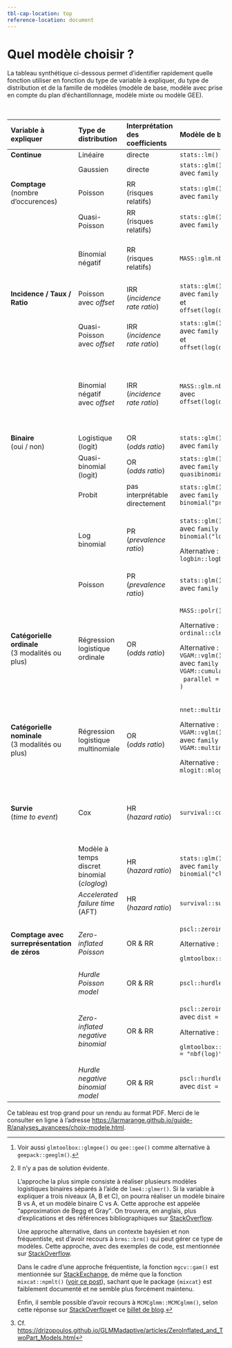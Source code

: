 ```yaml
---
tbl-cap-location: top
reference-location: document
---
```


# Quel modèle choisir ? {#sec-choix-modele}

La tableau synthétique ci-dessous permet d'identifier rapidement quelle fonction utiliser en fonction du type de variable à expliquer, du type de distribution et de la famille de modèles (modèle de base, modèle avec prise en compte du plan d'échantillonnage, modèle mixte ou modèle GEE).

::: {.content-visible unless-format="pdf"}
::: {.column-screen-inset-right style="text-size: .8em;"}
+----------------------------------------------+------------------------------------+---------------------------------+------------------------------------------+-------------------------------------+-----------------------------------------------------------+-------------------------------------+
| Variable à expliquer                         | Type de distribution               | Interprétation des coefficients | Modèle de base                           | Échantillonnage complexe            | Modèle mixte                                              | GEE[^choix-modele-1]                |
+:=============================================+:===================================+:================================+:=========================================+:====================================+:==========================================================+:====================================+
| **Continue**                                 | Linéaire                           | directe                         | `stats::lm()`                            |                                     | `lme4::lmer()`                                            |                                     |
+----------------------------------------------+------------------------------------+---------------------------------+------------------------------------------+-------------------------------------+-----------------------------------------------------------+-------------------------------------+
|                                              | Gaussien                           | directe                         | `stats::glm()`\                          | `survey::svyglm()`\                 | `lme4::glmer()`\                                          | `geepack::geeglm()`\                |
|                                              |                                    |                                 | avec `family = gaussian`                 | avec `family = gaussian`            | avec `family = gaussian`                                  | avec `family = gaussian`            |
+----------------------------------------------+------------------------------------+---------------------------------+------------------------------------------+-------------------------------------+-----------------------------------------------------------+-------------------------------------+
| **Comptage\                                  | Poisson                            | RR\                             | `stats::glm()`\                          | `survey::svyglm()`\                 | `lme4::glmer()`\                                          | `geepack::geeglm()`\                |
| **(nombre d'occurences)                      |                                    | (risques relatifs)              | avec `family = poisson`                  | avec `family = poisson`             | avec `family = poisson`                                   | avec `family = poisson`             |
+----------------------------------------------+------------------------------------+---------------------------------+------------------------------------------+-------------------------------------+-----------------------------------------------------------+-------------------------------------+
|                                              | Quasi-Poisson                      | RR\                             | `stats::glm()`\                          | `survey::svyglm()`\                 | `lme4::glmer()`\                                          | `geepack::geeglm()`\                |
|                                              |                                    | (risques relatifs)              | avec `family = quasipoisson`             | avec `family = quasipoisson`        | avec `family = quasipoisson`                              | avec `family = quasipoisson`        |
+----------------------------------------------+------------------------------------+---------------------------------+------------------------------------------+-------------------------------------+-----------------------------------------------------------+-------------------------------------+
|                                              | Binomial négatif                   | RR\                             | `MASS::glm.nb()`                         | `sjstats::svyglm.nb()`              | `lme4::glmer.nb()`                                        |                                     |
|                                              |                                    | (risques relatifs)              |                                          |                                     |                                                           |                                     |
|                                              |                                    |                                 |                                          | Alternative :\                      |                                                           |                                     |
|                                              |                                    |                                 |                                          | `svrepmisc::svynb()`                |                                                           |                                     |
+----------------------------------------------+------------------------------------+---------------------------------+------------------------------------------+-------------------------------------+-----------------------------------------------------------+-------------------------------------+
| **Incidence / Taux / Ratio**                 | Poisson\                           | IRR\                            | `stats::glm()`\                          | `survey::svyglm()`\                 | `lme4::glmer()`\                                          | `geepack::geeglm()`\                |
|                                              | avec *offset*                      | (*incidence rate ratio*)        | avec `family = poisson`\                 | avec `family = poisson`\            | avec `family = poisson`\                                  | avec `family = poisson`\            |
|                                              |                                    |                                 | et `offset(log(denominateur))`           | et `offset(log(denominateur))`      | et `offset(log(denominateur))`                            | et `offset(log(denominateur))`      |
+----------------------------------------------+------------------------------------+---------------------------------+------------------------------------------+-------------------------------------+-----------------------------------------------------------+-------------------------------------+
|                                              | Quasi-Poisson\                     | IRR\                            | `stats::glm()`\                          | `survey::svyglm()`\                 | `lme4::glmer()`\                                          | `geepack::geeglm()`\                |
|                                              | avec *offset*                      | (*incidence rate ratio*)        | avec `family = quasipoisson`\            | avec `family = quasipoisson`\       | avec `family = quasipoisson`\                             | avec `family = quasipoisson`\       |
|                                              |                                    |                                 | et `offset(log(denominateur))`           | et `offset(log(denominateur))`      | et `offset(log(denominateur))`                            | et `offset(log(denominateur))`      |
+----------------------------------------------+------------------------------------+---------------------------------+------------------------------------------+-------------------------------------+-----------------------------------------------------------+-------------------------------------+
|                                              | Binomial négatif\                  | IRR\                            | `MASS::glm.nb()`\                        | `sjstats::svyglm.nb()`\             | `lme4::glmer.nb()`\                                       |                                     |
|                                              | avec *offset*                      | (*incidence rate ratio*)        | avec `offset(log(denominateur))`         | et `offset(log(denominateur))`      | avec `offset(log(denominateur))`                          |                                     |
|                                              |                                    |                                 |                                          |                                     |                                                           |                                     |
|                                              |                                    |                                 |                                          | Alternative :\                      |                                                           |                                     |
|                                              |                                    |                                 |                                          | `svrepmisc::svynb()`\               |                                                           |                                     |
|                                              |                                    |                                 |                                          | avec `offset(log(denominateur))`    |                                                           |                                     |
+----------------------------------------------+------------------------------------+---------------------------------+------------------------------------------+-------------------------------------+-----------------------------------------------------------+-------------------------------------+
| **Binaire**\                                 | Logistique\                        | OR\                             | `stats::glm()`\                          | `survey::svyglm()`\                 | `lme4::glmer()`\                                          | `geepack::geeglm()`\                |
| (oui / non)                                  | (logit)                            | (*odds ratio*)                  | avec `family = binomial`                 | avec `family = binomial`            | avec `family = binomial`                                  | avec `family = binomial`            |
+----------------------------------------------+------------------------------------+---------------------------------+------------------------------------------+-------------------------------------+-----------------------------------------------------------+-------------------------------------+
|                                              | Quasi-binomial\                    | OR\                             | `stats::glm()`\                          | `survey::svyglm()`\                 | `lme4::glmer()`\                                          | `geepack::geeglm()`\                |
|                                              | (logit)                            | (*odds ratio*)                  | avec `family = quasibinomial`            | avec `family = quasibinomial`       | avec `family = quasibinomial`                             | avec `family = quasibinomial`       |
+----------------------------------------------+------------------------------------+---------------------------------+------------------------------------------+-------------------------------------+-----------------------------------------------------------+-------------------------------------+
|                                              | Probit                             | pas interprétable directement   | `stats::glm()`\                          | `survey::svyglm()`\                 | `lme4::glmer()`\                                          | `geepack::geeglm()`\                |
|                                              |                                    |                                 | avec `family = binomial("probit")`       | avec `family = binomial("probit")`  | avec `family = binomial("probit")`                        | avec `family = binomial("probit")`  |
+----------------------------------------------+------------------------------------+---------------------------------+------------------------------------------+-------------------------------------+-----------------------------------------------------------+-------------------------------------+
|                                              | Log binomial                       | PR\                             | `stats::glm()`\                          | `survey::svyglm()`\                 | `lme4::glmer()`\                                          | `geepack::geeglm()`\                |
|                                              |                                    | (*prevalence ratio*)            | avec `family = binomial("log")`          | avec `family = binomial("log")`     | avec `family = binomial("log")`                           | avec `family = binomial("log")`     |
|                                              |                                    |                                 |                                          |                                     |                                                           |                                     |
|                                              |                                    |                                 | Alternative :\                           |                                     |                                                           |                                     |
|                                              |                                    |                                 | `logbin::logbin()`                       |                                     |                                                           |                                     |
+----------------------------------------------+------------------------------------+---------------------------------+------------------------------------------+-------------------------------------+-----------------------------------------------------------+-------------------------------------+
|                                              | Poisson                            | PR\                             | `stats::glm()`\                          | `survey::svyglm()`\                 | `lme4::glmer()`\                                          | `geepack::geeglm()`\                |
|                                              |                                    | (*prevalence ratio*)            | avec `family = poisson`                  | avec `family = poisson`             | avec `family = poisson`                                   | avec `family = poisson`             |
+----------------------------------------------+------------------------------------+---------------------------------+------------------------------------------+-------------------------------------+-----------------------------------------------------------+-------------------------------------+
| **Catégorielle ordinale**\                   | Régression logistique ordinale     | OR\                             | `MASS::polr()`                           | `survey::svyolr()`                  | `ordinal::clmm()`                                         | `geepack::ordgee()`                 |
| (3 modalités ou plus)                        |                                    | (*odds ratio*)                  |                                          |                                     |                                                           |                                     |
|                                              |                                    |                                 | Alternative :\                           | Alternative :\                      |                                                           | Alternative :\                      |
|                                              |                                    |                                 | `ordinal::clm()`                         | `svrepmisc::svyclm()`               |                                                           | `multgee::ordLORgee()`              |
|                                              |                                    |                                 |                                          |                                     |                                                           |                                     |
|                                              |                                    |                                 | Alternative :\                           | Alternative :\                      |                                                           |                                     |
|                                              |                                    |                                 | `VGAM::vglm()`\                          | `svyVGAM::svy_vglm()`\              |                                                           |                                     |
|                                              |                                    |                                 | avec `family = VGAM::cumulative(`\       | avec `family = VGAM::cumulative(`\  |                                                           |                                     |
|                                              |                                    |                                 |   `parallel = TRUE`\                     |   `parallel = TRUE`\                |                                                           |                                     |
|                                              |                                    |                                 | `)`                                      | `)`                                 |                                                           |                                     |
+----------------------------------------------+------------------------------------+---------------------------------+------------------------------------------+-------------------------------------+-----------------------------------------------------------+-------------------------------------+
| **Catégorielle nominale\                     | Régression logistique multinomiale | OR\                             | `nnet::multinom()`                       | `svrepmisc::svymultinom()`          | Voir note [^choix-modele-2]                               | `multgee::nomLORgee()`              |
| **(3 modalités ou plus)                      |                                    | (*odds ratio*)                  |                                          |                                     |                                                           |                                     |
|                                              |                                    |                                 | Alternative :\                           | Alternative :\                      |                                                           |                                     |
|                                              |                                    |                                 | `VGAM::vglm()`\                          | `svyVGAM::svy_vglm()`\              |                                                           |                                     |
|                                              |                                    |                                 | avec `family = VGAM::multinomial`        | avec `family = VGAM::multinomial`   |                                                           |                                     |
|                                              |                                    |                                 |                                          |                                     |                                                           |                                     |
|                                              |                                    |                                 | Alternative :\                           |                                     |                                                           |                                     |
|                                              |                                    |                                 | `mlogit::mlogit()`                       |                                     |                                                           |                                     |
+----------------------------------------------+------------------------------------+---------------------------------+------------------------------------------+-------------------------------------+-----------------------------------------------------------+-------------------------------------+
| **Survie\                                    | Cox                                | HR\                             | `survival::coxph()`                      | `survey::svycoxph()`                | `survival::coxph()`\                                      | `survival::coxph()`\                |
| **(*time to event*)                          |                                    | (*hazard ratio*)                |                                          |                                     | avec un terme `survival::frailty()`                       | avec l'option `cluster`             |
|                                              |                                    |                                 |                                          |                                     |                                                           |                                     |
|                                              |                                    |                                 |                                          |                                     | Alternative :\                                            |                                     |
|                                              |                                    |                                 |                                          |                                     | `coxme::coxme()`                                          |                                     |
+----------------------------------------------+------------------------------------+---------------------------------+------------------------------------------+-------------------------------------+-----------------------------------------------------------+-------------------------------------+
|                                              | Modèle à temps discret binomial\   | HR\                             | `stats::glm()`\                          | `survey::svyglm()`\                 | `lme4::glmer()`\                                          | `geepack::geeglm()`\                |
|                                              | (*cloglog*)                        | (*hazard ratio*)                | avec `family = binomial("cloglog")`      | avec `family = binomial("cloglog")` | avec `family = binomial("cloglog")`                       | avec `family = binomial("cloglog")` |
+----------------------------------------------+------------------------------------+---------------------------------+------------------------------------------+-------------------------------------+-----------------------------------------------------------+-------------------------------------+
|                                              | *Accelerated failure time*\        | HR\                             | `survival::survreg()`                    | `survey::svysurvreg()`              | `survival::survreg()` avec un terme `survival::frailty()` | `survival::survreg()`\              |
|                                              | (AFT)                              | (*hazard ratio*)                |                                          |                                     |                                                           | avec l'option `cluster`             |
+----------------------------------------------+------------------------------------+---------------------------------+------------------------------------------+-------------------------------------+-----------------------------------------------------------+-------------------------------------+
| **Comptage avec surreprésentation de zéros** | *Zero-inflated Poisson*            | OR & RR                         | `pscl::zeroinfl()`                       | `sjstats::svyglm.zip()`             | `GLMMadaptive::mixed_model()`\                            |                                     |
|                                              |                                    |                                 |                                          |                                     | avec `family = zi.poisson()`[^choix-modele-3]             |                                     |
|                                              |                                    |                                 | Alternative :                            |                                     |                                                           |                                     |
|                                              |                                    |                                 |                                          |                                     |                                                           |                                     |
|                                              |                                    |                                 | ```                                      |                                     |                                                           |                                     |
|                                              |                                    |                                 | glmtoolbox::zeroinf()                    |                                     |                                                           |                                     |
|                                              |                                    |                                 | ```                                      |                                     |                                                           |                                     |
+----------------------------------------------+------------------------------------+---------------------------------+------------------------------------------+-------------------------------------+-----------------------------------------------------------+-------------------------------------+
|                                              | *Hurdle Poisson model*             | OR & RR                         | `pscl::hurdle()`                         |                                     | `GLMMadaptive::mixed_model()`\                            |                                     |
|                                              |                                    |                                 |                                          |                                     | avec `family = hurdle.poisson()`                          |                                     |
+----------------------------------------------+------------------------------------+---------------------------------+------------------------------------------+-------------------------------------+-----------------------------------------------------------+-------------------------------------+
|                                              | *Zero-inflated negative binomial*  | OR & RR                         | `pscl::zeroinfl()`\                      | `sjstats::svyglm.zip()`\            | `GLMMadaptive::mixed_model()`\                            |                                     |
|                                              |                                    |                                 | avec `dist = "negbin"`                   | avec `dist = "negbin"`              | avec `family = zi.negative.binomial()`                    |                                     |
|                                              |                                    |                                 |                                          |                                     |                                                           |                                     |
|                                              |                                    |                                 | Alternative :                            |                                     |                                                           |                                     |
|                                              |                                    |                                 |                                          |                                     |                                                           |                                     |
|                                              |                                    |                                 | ```                                      |                                     |                                                           |                                     |
|                                              |                                    |                                 | glmtoolbox::zeroinf(family = "nbf(log)") |                                     |                                                           |                                     |
|                                              |                                    |                                 | ```                                      |                                     |                                                           |                                     |
+----------------------------------------------+------------------------------------+---------------------------------+------------------------------------------+-------------------------------------+-----------------------------------------------------------+-------------------------------------+
|                                              | *Hurdle negative binomial model*   | OR & RR                         | `pscl::hurdle()`\                        |                                     | `GLMMadaptive::mixed_model()`\                            |                                     |
|                                              |                                    |                                 | avec `dist = "negbin"`                   |                                     | avec `family = hurdle.negative.binomial()`                |                                     |
+----------------------------------------------+------------------------------------+---------------------------------+------------------------------------------+-------------------------------------+-----------------------------------------------------------+-------------------------------------+

: {.stripped .sm .responsive .hover}
:::
:::

[^choix-modele-1]: Voir aussi `glmtoolbox::glmgee()` ou `gee::gee()` comme alternative à `geepack::geeglm()`.

[^choix-modele-2]: Il n'y a pas de solution évidente.

    L'approche la plus simple consiste à réaliser plusieurs modèles logistiques binaires séparés à l'aide de `lme4::glmer()`. Si la variable à expliquer a trois niveaux (A, B et C), on pourra réaliser un modèle binaire B vs A, et un modèle binaire C vs A. Cette approche est appelée <q>approximation de Begg et Gray</q>. On trouvera, en anglais, plus d'explications et des références bibliographiques sur [StackOverflow](https://stackoverflow.com/a/23795087/7943547).

    Une approche alternative, dans un contexte bayésien et non fréquentiste, est d'avoir recours à `brms::brm()` qui peut gérer ce type de modèles. Cette approche, avec des exemples de code, est mentionnée sur [StackOverflow](https://stackoverflow.com/a/37892379/7943547).

    Dans le cadre d'une approche fréquentiste, la fonction `mgcv::gam()` est mentionnée sur [StackExchange](https://stats.stackexchange.com/a/555654), de même que la fonction `mixcat::npmlt()` ([voir ce post](https://stats.stackexchange.com/a/493035)), sachant que le package `{mixcat}` est faiblement documenté et ne semble plus forcément maintenu.

    Enfin, il semble possible d'avoir recours à `MCMCglmm::MCMCglmm()`, selon cette réponse sur [StackOverflow](https://stackoverflow.com/a/22027859)et ce [billet de blog](https://hlplab.wordpress.com/2009/05/07/multinomial-random-effects-models-in-r/).

[^choix-modele-3]: Cf. <https://drizopoulos.github.io/GLMMadaptive/articles/ZeroInflated_and_TwoPart_Models.html>

::: {.content-hidden unless-format="pdf"}
Ce tableau est trop grand pour un rendu au format PDF. Merci de le consulter en ligne à l'adresse <https://larmarange.github.io/guide-R/analyses_avancees/choix-modele.html>.
:::
